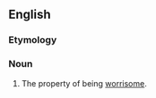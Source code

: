 ==English==

===Etymology===
{{suffix|en|worrisome|ness}}

===Noun===
{{en-noun|-}}

# The property of being [[worrisome]].